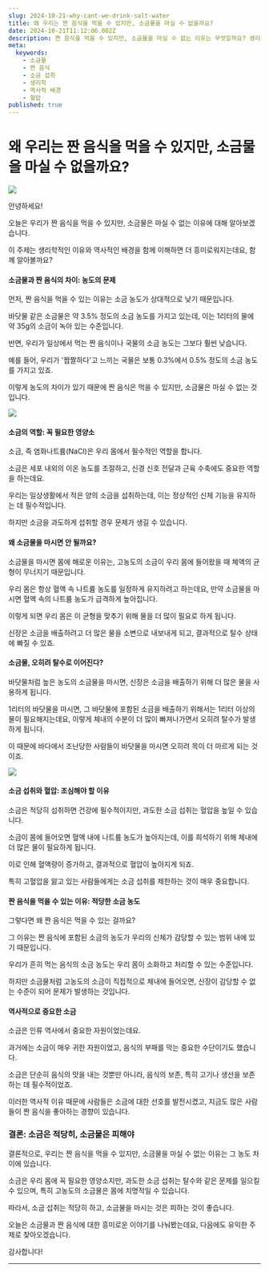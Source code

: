 ```yaml
---
slug: 2024-10-21-why-cant-we-drink-salt-water
title: 왜 우리는 짠 음식을 먹을 수 있지만, 소금물을 마실 수 없을까요?
date: 2024-10-21T11:12:06.082Z
description: 짠 음식을 먹을 수 있지만, 소금물을 마실 수 없는 이유는 무엇일까요? 생리학적 이유와 역사적 배경을 통해 소금물과 짠 음식의 차이를 알아봅니다.
meta:
  keywords:
    - 소금물
    - 짠 음식
    - 소금 섭취
    - 생리학
    - 역사적 배경
    - 혈압
published: true
---
```


# 왜 우리는 짠 음식을 먹을 수 있지만, 소금물을 마실 수 없을까요?

![](https://blogger.googleusercontent.com/img/a/AVvXsEiiaN81RzqHAj8bF_sImXwCvE8XKlXYYvCliPXZSgGISscaqlkSJCOs-_EUPISmp6AMQCb8QzB9qw2N_o1bA38INnMfA-K1G-h_tbefGzSUYxJz0BuaekbmDXtLFcwmL6ZFA9GHoqlrNGnzM5VKVAw413XYqr5IygnsHaCleWKI4or_ImZoBIeIyIZqh9s)

안녕하세요!

오늘은 우리가 짠 음식을 먹을 수 있지만, 소금물은 마실 수 없는 이유에 대해 알아보겠습니다.

이 주제는 생리학적인 이유와 역사적인 배경을 함께 이해하면 더 흥미로워지는데요, 함께 알아볼까요?

#### 소금물과 짠 음식의 차이: 농도의 문제

먼저, 짠 음식을 먹을 수 있는 이유는 소금 농도가 상대적으로 낮기 때문입니다.

바닷물 같은 소금물은 약 3.5% 정도의 소금 농도를 가지고 있는데, 이는 1리터의 물에 약 35g의 소금이 녹아 있는 수준입니다.

반면, 우리가 일상에서 먹는 짠 음식이나 국물의 소금 농도는 그보다 훨씬 낮습니다.

예를 들어, 우리가 '짭짤하다'고 느끼는 국물은 보통 0.3%에서 0.5% 정도의 소금 농도를 가지고 있죠.

이렇게 농도의 차이가 있기 때문에 짠 음식은 먹을 수 있지만, 소금물은 마실 수 없는 것입니다.

![](https://blogger.googleusercontent.com/img/a/AVvXsEiX_2gQzKFgIegoNguiql0SbuCPjKPlUSKnLWzceagZLW4rxTjstAFeBl_Ybegkv3jrgwtoT6H5PqphC6bb0u28LOXCl5Wu_AUrw6NzeGRW0JFRo86BjHg8Aj1uhCW30Q2S3AZyOT760XNseHUkbwpwKSuBnu7cw1vLAofJrMjHX9OCcLCM9OkMOotaC-g)

#### 소금의 역할: 꼭 필요한 영양소

소금, 즉 염화나트륨(NaCl)은 우리 몸에서 필수적인 역할을 합니다.

소금은 세포 내외의 이온 농도를 조절하고, 신경 신호 전달과 근육 수축에도 중요한 역할을 하는데요.

우리는 일상생활에서 적은 양의 소금을 섭취하는데, 이는 정상적인 신체 기능을 유지하는 데 필수적입니다.

하지만 소금을 과도하게 섭취할 경우 문제가 생길 수 있습니다.

#### 왜 소금물을 마시면 안 될까요?

소금물을 마시면 몸에 해로운 이유는, 고농도의 소금이 우리 몸에 들어왔을 때 체액의 균형이 무너지기 때문입니다.

우리 몸은 항상 혈액 속 나트륨 농도를 일정하게 유지하려고 하는데요, 만약 소금물을 마시면 혈액 속의 나트륨 농도가 급격하게 높아집니다.

이렇게 되면 우리 몸은 이 균형을 맞추기 위해 물을 더 많이 필요로 하게 됩니다.

신장은 소금을 배출하려고 더 많은 물을 소변으로 내보내게 되고, 결과적으로 탈수 상태에 빠질 수 있죠.

#### 소금물, 오히려 탈수로 이어진다?

바닷물처럼 높은 농도의 소금물을 마시면, 신장은 소금을 배출하기 위해 더 많은 물을 사용하게 됩니다.

1리터의 바닷물을 마시면, 그 바닷물에 포함된 소금을 배출하기 위해서는 1리터 이상의 물이 필요해지는데요, 이렇게 체내의 수분이 더 많이 빠져나가면서 오히려 탈수가 발생하게 됩니다.

이 때문에 바다에서 조난당한 사람들이 바닷물을 마시면 오히려 목이 더 마르게 되는 것이죠.

![](https://blogger.googleusercontent.com/img/a/AVvXsEh06fRZlEXONP4RMQMrQ_VU88ysQdBozRLZIknaErCYLHbCFTN5yfaTDQ6EjZtHy0SeTHUXQ-g1TgcdHZybYKIRfQaUIgWFN-ipuxwwMRehZ1uJwAZCU5vMg9G9ENesEPSWhQM0yoTdNxwQDHYb4sbkZWS2DdPjztVLHSA1deCSCdBomwdcmNYg0w5_aaw)

#### 소금 섭취와 혈압: 조심해야 할 이유

소금은 적당히 섭취하면 건강에 필수적이지만, 과도한 소금 섭취는 혈압을 높일 수 있습니다.

소금이 몸에 들어오면 혈액 내에 나트륨 농도가 높아지는데, 이를 희석하기 위해 체내에 더 많은 물이 필요하게 됩니다.

이로 인해 혈액량이 증가하고, 결과적으로 혈압이 높아지게 되죠.

특히 고혈압을 앓고 있는 사람들에게는 소금 섭취를 제한하는 것이 매우 중요합니다.

#### 짠 음식을 먹을 수 있는 이유: 적당한 소금 농도

그렇다면 왜 짠 음식은 먹을 수 있는 걸까요?

그 이유는 짠 음식에 포함된 소금의 농도가 우리의 신체가 감당할 수 있는 범위 내에 있기 때문입니다.

우리가 흔히 먹는 음식의 소금 농도는 우리 몸이 소화하고 처리할 수 있는 수준입니다.

하지만 소금물처럼 고농도의 소금이 직접적으로 체내에 들어오면, 신장이 감당할 수 없는 수준이 되어 문제가 발생하는 것입니다.

#### 역사적으로 중요한 소금

소금은 인류 역사에서 중요한 자원이었는데요.

과거에는 소금이 매우 귀한 자원이었고, 음식의 부패를 막는 중요한 수단이기도 했습니다.

소금은 단순히 음식의 맛을 내는 것뿐만 아니라, 음식의 보존, 특히 고기나 생선을 보존하는 데 필수적이었죠.

이러한 역사적 이유 때문에 사람들은 소금에 대한 선호를 발전시켰고, 지금도 많은 사람들이 짠 음식을 좋아하는 경향이 있습니다.

### 결론: 소금은 적당히, 소금물은 피해야

결론적으로, 우리는 짠 음식을 먹을 수 있지만, 소금물을 마실 수 없는 이유는 그 농도 차이에 있습니다.

소금은 우리 몸에 꼭 필요한 영양소지만, 과도한 소금 섭취는 탈수와 같은 문제를 일으킬 수 있으며, 특히 고농도의 소금물은 몸에 치명적일 수 있습니다.

따라서, 소금 섭취는 적당히 하고, 소금물을 마시는 것은 피하는 것이 좋습니다.

오늘은 소금물과 짠 음식에 대한 흥미로운 이야기를 나눠봤는데요, 다음에도 유익한 주제로 찾아오겠습니다.

감사합니다!

---
